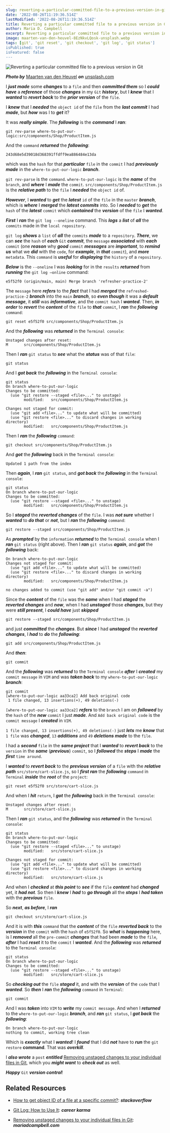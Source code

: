 ```yaml
---
slug: reverting-a-particular-committed-file-to-a-previous-version-in-git
date: '2022-08-26T11:19:36.514Z'
lastModified: '2022-08-26T11:19:36.514Z'
title: Reverting a particular committed file to a previous version in Git
author: Maria D. Campbell
excerpt: Reverting a particular committed file to a previous version in Git.
image: maarten-van-den-heuvel-8EzNkvLQosk-unsplash.webp
tags: [git', 'git reset', 'git checkout', 'git log', 'git status']
isPublished: true
isFeatured: false
---
```


![Reverting a particular committed file to a previous version in Git](maarten-van-den-heuvel-8EzNkvLQosk-unsplash.webp)

***Photo by*** [Maarten van den Heuvel](https://unsplash.com/@mvdheuvel) ***on*** [unsplash.com](https://unsplash.com/photos/8EzNkvLQosk)

I **_just made_** some **_changes_** to a `file` and then **_committed them_** so I **_could have_** a **_reference_** of those **_changes_** in my `Git` **_history_**, but I **_knew_** that I **_wanted_** to **_revert back_** to the **_prior version_** of the `file`.

I **_knew_** that I **_needed_** the `object id` of the `file` from the **_last commit_** I had **_made_**, but **_how_** was I to **_get_** it?

It was **_really simple_**. The **_following_** is the **_command_** I
**_ran_**:

```shell
git rev-parse where-to-put-our-logic:src/components/Shop/ProductItem.js
```

And the `command` **_returned_** the **_following_**:

```shell
243d68e5d39018d368391ffdff9ea886484e13da
```

which was the `hash` for that **_particular_** `file` in the `commit` I had
**_previously made_** in the `where-to-put-our-logic` **_branch_**.

`git rev-parse` is the `command`. `where-to-put-our-logic` is the **_name_** of the `branch`, and **_where_** I **_made_** the `commit`.
`src/components/Shop/ProductItem.js` is the **_relative path_** to the `file` I **_needed_** the `object id` of.

**_However_**, I **_wanted_** to **_get_** the **_latest_** `id` of the `file` in the `master` **_branch_**, which is **_where_** I **_merged_** the **_latest commits_** into. So I **_needed_** to **_get_** the `hash` of the **_latest_** `commit` which **_contained_** the **_version_** of the `file` I **_wanted_**.

**_First_** I **_ran_** the `git log --oneline` command. This **_logs_** a
**_list_** of **_all_** the `commits` made in the `local repository`.

`git log` **_shows_** a `list` of **_all_** the `commits` **_made_** to a
`repository`. **_There_**, we can **_see_** the `hash` of **_each_** `Git`
**_commit_**, the `message` **_associated_** with **_each_** `commit` (one
**_reason_** why **_good_** `commit` **_messages_** are **_important_**, to
**_remind us_** what we **_did_** with the `code`, for **_example_**, in
**_that_** `commit`), and **_more_** `metadata`. This `command` is **_useful_** for **_displaying_** the `history` of a `repository`.

**_Below_** is the `--oneline` I was **_looking_** for in the `results`
**_returned_** from **_running_** the `git log —online` command:

```shell
e5f52f0 (origin/main, main) Merge branch 'refresher-practice-2'
```

The `message` here **_refers_** to the **_fact_** that I had **_merged_** the `refreshed-practice-2` **_branch_** into the `main` **_branch_**, so **_even though_** it was a **_default message_**, it **_still_** was **_informative_**, and the `commit hash` I **_wanted_**. Then, **_in order_** to **_revert_** the **_content_** of the `file` to **_that_** `commit`, I **_ran_** the **_following_** `command`:

```shell
git reset e5f52f0 src/components/Shop/ProductItem.js
```

And the **_following_** was **_returned_** in the `Terminal console`:

```shell
Unstaged changes after reset:
M       src/components/Shop/ProductItem.js
```

Then I **_ran_** `git status` to **_see_** what the **_status_** was of that
`file`:

```shell
git status
```

And I **_got back_** the **_following_** in the `Terminal console`:

```shell
git status
On branch where-to-put-our-logic
Changes to be committed:
  (use "git restore --staged <file>..." to unstage)
        modified:   src/components/Shop/ProductItem.js

Changes not staged for commit:
  (use "git add <file>..." to update what will be committed)
  (use "git restore <file>..." to discard changes in working directory)
        modified:   src/components/Shop/ProductItem.js
```

Then I **_ran_** the **_following_** `command`:

```shell
git checkout src/components/Shop/ProductItem.js
```

And **_got_** the **_following_** back in the `Terminal console`:

```shell
Updated 1 path from the index
```

Then **_again_**, I **_ran_** `git status`, and **_got back_** the
**_following_** in the `Terminal console`:

```shell
git status
On branch where-to-put-our-logic
Changes to be committed:
  (use "git restore --staged <file>..." to unstage)
        modified:   src/components/Shop/ProductItem.js
```

So I **_staged_** the **_reverted changes_** of the `file`. I was **_not sure_** whether I **_wanted_** to **_do that_** or **_not_**, but I **_ran_** the **_following_** `command`:

```shell
git restore --staged src/components/Shop/ProductItem.js
```

As **_prompted_** by the `information` **_returned_** to the `Terminal console` when I **_ran_** `git status` (right above). Then I **_ran_** `git status` **_again_**, and **_got_** the **_following_** back:

```shell
On branch where-to-put-our-logic
Changes not staged for commit:
  (use "git add <file>..." to update what will be committed)
  (use "git restore <file>..." to discard changes in working directory)
        modified:   src/components/Shop/ProductItem.js

no changes added to commit (use "git add" and/or "git commit -a")
```

Since the **_content_** of the `file` was the **_same_** when I had **_staged_** the **_reverted changes_** and **_now_**, when I had **_unstaged_** those **_changes_**, but they were **_still present_**, I **_could have_** just **_skipped_**

```shell
git restore --staged src/components/Shop/ProductItem.js
```

and just **_committed_** the **_changes_**. But **_since_** I had **_unstaged_** the **_reverted changes_**, I **_had_** to **_do_** the **_following_**:

```shell
git add src/components/Shop/ProductItem.js
```

And **_then_**:

```shell
git commit
```

And the **_following_** was **_returned_** to the `Terminal console` **_after_** I **_created_** my `commit message` in `VIM` and was **_taken back_** to my `where-to-put-our-logic` **_branch_**:

```shell
git commit
[where-to-put-our-logic aa33ca2] Add back original code
 1 file changed, 13 insertions(+), 49 deletions(-)
```

`[where-to-put-our-logic aa33ca2]` **_refers_** to the `branch` I am on
**_followed_** by the `hash` of the **_new_** `commit` I just **_made_**. And `Add back original code` is the `commit message` I **_created_** in `VIM`.

`1 file changed, 13 insertions(+), 49 deletions(-)` just **_lets_** me
**_know_** that `1 file` was **_changed_**, `13` **_additions_** and `49`
**_deletions made_** to the `file`.

I had a **_second_** `file` in the **_same project_** that I **_wanted_** to
**_revert back_** to the `version` in the **_same_** (**_previous_**) `commit`, so I **_followed_** the **_steps_** I **_made_** the **_first_** `time around`.

I **_wanted_** to **_revert back_** to the **_previous version_** of a `file` with the **_relative path_** `src/store/cart-slice.js`, so I **_first ran_** the **_following_** `command` in `Terminal` **_inside_** the **_root_** of the `project`:

```shell
git reset e5f52f0 src/store/cart-slice.js
```

And when I **_hit_** `return`, I **_got_** the **_following_** back in the
`Terminal console`:

```shell
Unstaged changes after reset:
M       src/store/cart-slice.js
```

Then I **_ran_** `git status`, and the **_following_** was **_returned_** in the `Terminal console`:

```shell
git status
On branch where-to-put-our-logic
Changes to be committed:
  (use "git restore --staged <file>..." to unstage)
        modified:   src/store/cart-slice.js

Changes not staged for commit:
  (use "git add <file>..." to update what will be committed)
  (use "git restore <file>..." to discard changes in working directory)
        modified:   src/store/cart-slice.js
```

And when I **_checked_** at **_this point_** to **_see_** if the `file`
**_content_** had **_changed_** yet, it **_had not_**. So then I **_knew_** I **_had_** to **_go through_** all the **_steps_** I **_had taken_** with the **_previous_** `file`.

So **_next_**, **_as before_**, I **_ran_**

```shell
git checkout src/store/cart-slice.js
```

And it is with **_this_** `command` that the **_content_** of the `file`
**_reverted back_** to the **_version_** in the `commit` with the `hash` of
`e5f52f0`. So **_what_** is **_happening_** here, is I **_removed_** all the
`pre-commit` **_changes_** that had been **_made_** to the `file`, **_after_** I had **_reset_** it to the `commit` I **_wanted_**. And the **_following_** was **_returned_** to the `Terminal console`:

```shell
git status
On branch where-to-put-our-logic
Changes to be committed:
  (use "git restore --staged <file>..." to unstage)
        modified:   src/store/cart-slice.js
```

So **_checking out_** the `file` **_staged_** it, and with the **_version_** of the `code` that I **_wanted_**. So **_then_** I **_ran_** the **_following_** `command` in `Terminal`:

```shell
git commit
```

And I was **_taken_** into `VIM` to **_write_** my `commit message`. And when I **_returned_** to the `where-to-put-our-logic` **_branch_**, and **_ran_** `git status`, I **_got back_** the **_following_**:

```shell
On branch where-to-put-our-logic
nothing to commit, working tree clean
```

Which is **_exactly_** what I **_wanted_**! I **_found_** that I did **_not_** have to **_run_** the `git restore` **command**. That was **_overkill_**.

I **_also wrote_** a `post` **_entitled_** [Removing unstaged changes to your individual files in Git](https://www.interglobalmedianetwork.com/blog/removing-unstaged-changes-to-your-individual-files-in-git),
which you **_might want_** to **_check out_** as well.

**_Happy_** `Git` **_version control_**!

## Related Resources

-   [How to get object ID of a file at a specific commit?](https://stackoverflow.com/questions/47542529/how-to-get-object-id-of-a-file-at-a-specific-commit): **_stackoverflow_**

-   [Git Log: How to Use It](https://careerkarma.com/blog/git-log/): **_career karma_**

-   [Removing unstaged changes to your individual files in Git](/blog/removing-unstaged-changes-to-your-individual-files-in-git): **_mariadcampbell.com_**